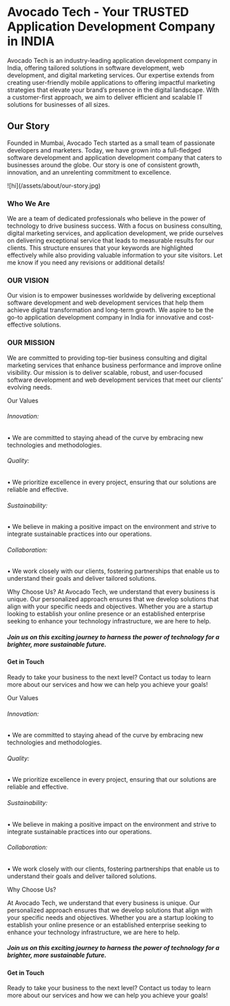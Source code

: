 
# Avocado Tech - Your TRUSTED Application Development Company in INDIA

Avocado Tech is an industry-leading application development company in India, offering tailored solutions in software development, web development, and digital marketing services. Our expertise extends from creating user-friendly mobile applications to offering impactful marketing strategies that elevate your brand’s presence in the digital landscape. With a customer-first approach, we aim to deliver efficient and scalable IT solutions for businesses of all sizes.

## Our Story

Founded in Mumbai, Avocado Tech started as a small team of passionate developers and marketers. Today, we have grown into a full-fledged software development and application development company that caters to businesses around the globe. Our story is one of consistent growth, innovation, and an unrelenting commitment to excellence.

<div className="flex w-full flex-col md:!flex-row gap-4 md:items-center justify-center">
  <div className="flex-1 w-full md:mt-12 md:w-96 min-w-96 flex justify-center">
    ![hi](/assets/about/our-story.jpg)
  </div>
  <div className="flex-1">

### Who We Are

We are a team of dedicated professionals who believe in the power of technology to drive business success. With a focus on business consulting, digital marketing services, and application development, we pride ourselves on delivering exceptional service that leads to measurable results for our clients.
This structure ensures that your keywords are highlighted effectively while also providing valuable information to your site visitors. Let me know if you need any revisions or additional details!

### OUR VISION

Our vision is to empower businesses worldwide by delivering exceptional software development and web development services that help them achieve digital transformation and long-term growth. We aspire to be the go-to application development company in India for innovative and cost-effective solutions.

### OUR MISSION

We are committed to providing top-tier business consulting and digital marketing services that enhance business performance and improve online visibility. Our mission is to deliver scalable, robust, and user-focused software development and web development services that meet our clients’ evolving needs.

  </div>
</div>

Our Values
###### Innovation:
   • We are committed to staying ahead of the curve by embracing new technologies and methodologies.

###### Quality: 

   • We prioritize excellence in every project, ensuring that our solutions are reliable and effective.

###### Sustainability: 
   • We believe in making a positive impact on the environment and strive to integrate sustainable practices into our operations.

###### Collaboration: 
   • We work closely with our clients, fostering partnerships that enable us to understand their goals and deliver tailored solutions.

Why Choose Us?
At Avocado Tech, we understand that every business is unique. Our personalized approach ensures that we develop solutions that align with your specific needs and objectives. Whether you are a startup looking to establish your online presence or an established enterprise seeking to enhance your technology infrastructure, we are here to help.

##### Join us on this exciting journey to harness the power of technology for a brighter, more sustainable future.

#### Get in Touch

 Ready to take your business to the next level? Contact us today to learn more about our services and how we can help you achieve your goals!


Our Values
###### Innovation:
   • We are committed to staying ahead of the curve by embracing new technologies and methodologies.

###### Quality: 

   • We prioritize excellence in every project, ensuring that our solutions are reliable and effective.

###### Sustainability: 
   • We believe in making a positive impact on the environment and strive to integrate sustainable practices into our operations.

###### Collaboration: 
   • We work closely with our clients, fostering partnerships that enable us to understand their goals and deliver tailored solutions.

Why Choose Us?

At Avocado Tech, we understand that every business is unique. Our personalized approach ensures that we develop solutions that align with your specific needs and objectives. Whether you are a startup looking to establish your online presence or an established enterprise seeking to enhance your technology infrastructure, we are here to help.

##### Join us on this exciting journey to harness the power of technology for a brighter, more sustainable future.

#### Get in Touch

 Ready to take your business to the next level? Contact us today to learn more about our services and how we can help you achieve your goals!